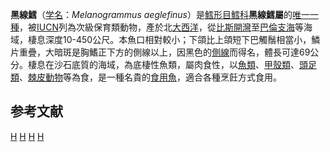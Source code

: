 {{Speciesbox 
| taxon = Melanogrammus aeglefinus
| status = VU
| image = Melanogrammus aeglefinus.jpg
| image2=Haddock, Boston Aquarium.JPG
| regnum = [[動物界|動物界]] Animalia
| phylum = [[脊索動物門|脊索動物門]] Chordata
| status_system = IUCN2.3
| status_ref = <ref name = IUCN>{{cite journal | author = Sobel, J. | year =1996 | title = ''Melanogrammus aeglefinus'' | journal = [[The_IUCN_Red_List_of_Threatened_Species|The IUCN Red List of Threatened Species]] | volume = 1996 | page = e.T13045A3406968 | url = https://dx.doi.org/10.2305/IUCN.UK.1996.RLTS.T13045A3406968.en | accessdate = 3 April 2018}}</ref>
| authority = [[林奈|Linnaeus]], 1758
| synonyms = *''Aeglefinus linnei, Malm, 1877''
*''Gadus aeglefinus, Linnaeus, 1758''
*''Melanogrammes aeglefinus, Linnaeus, 1758''
*''Morhua aeglefinus, Linnaeus, 1758''
}}
'''黑線鱈'''（[[学名|学名]]：''Melanogrammus aeglefinus''）是[[鱈形目|鱈形目]][[鱈科|鱈科]]'''黑線鱈屬'''的[[單型|唯一一種]]，被[[IUCN|IUCN]]列為次級保育類動物，產於北[[大西洋|大西洋]]，從[[比斯開灣|比斯開灣]]至[[巴倫支海|巴倫支海]]等海域，棲息深度10-450公尺。本魚口相對較小；下頜比上頜短下巴觸鬚相當小，鱗片重疊，大暗斑是胸鰭正下方的側線以上，因黑色的[[体侧线|側線]]而得名，體長可達69公分。棲息在沙石底質的海域，為底棲性魚類，屬肉食性，以[[魚類|魚類]]、[[甲殼類|甲殼類]]、[[頭足類|頭足類]]、[[棘皮動物|棘皮動物]]等為食，是一種名貴的[[食用魚|食用魚]]，適合各種烹飪方式食用。

==参考文献==
{{reflist}}

{{捕捞渔业及水产养殖}}
{{Taxonbar}}

[[Category:食用魚|H]]
[[Category:鱈科|H]]
[[Category:卡尔·林奈命名的生物分类|H]]
[[Category:1758年描述的魚類|H]]